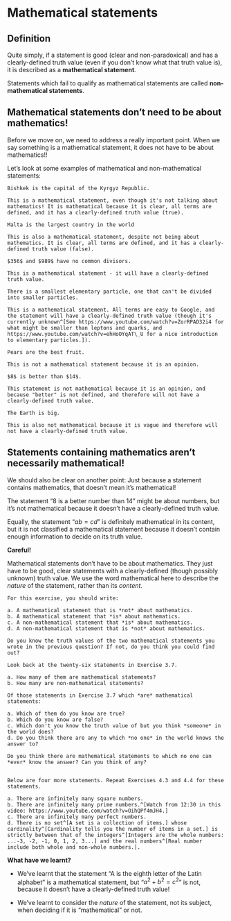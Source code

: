 # Mathematical statements

## Definition

Quite simply, if a statement is good (clear and non-paradoxical) and has a clearly-defined truth value (even if you don't know what that truth value is), it is described as a **mathematical statement**.

Statements which fail to qualify as mathematical statements are called **non-mathematical statements**.

## Mathematical statements don't need to be about mathematics!

Before we move on, we need to address a really important point. When we say something is a mathematical statement, it does not have to be about mathematics!!

Let's look at some examples of mathematical and non-mathematical statements:

```example
Bishkek is the capital of the Kyrgyz Republic.

This is a mathematical statement, even though it's not talking about mathematics! It is mathematical because it is clear, all terms are defined, and it has a clearly-defined truth value (true).

```

```example
Malta is the largest country in the world

This is also a mathematical statement, despite not being about mathematics. It is clear, all terms are defined, and it has a clearly-defined truth value (false). 

```

```example
$356$ and $989$ have no common divisors.

This is a mathematical statement - it will have a clearly-defined truth value.

```

```example
There is a smallest elementary particle, one that can't be divided into smaller particles.

This is a mathematical statement. All terms are easy to Google, and the statement will have a clearly-defined truth value (though it's currently unknown^[See https://www.youtube.com/watch?v=ZorRPAD32i4 for what might be smaller than leptons and quarks, and https://www.youtube.com/watch?v=ehHoOYqAT\_U for a nice introduction to elementary particles.]).

```

```example
Pears are the best fruit.

This is not a mathematical statement because it is an opinion.

```

```example
$8$ is better than $14$.

This statement is not mathematical because it is an opinion, and because "better" is not defined, and therefore will not have a clearly-defined truth value.

```

```example
The Earth is big.

This is also not mathematical because it is vague and therefore will not have a clearly-defined truth value.

```

## Statements containing mathematics aren't necessarily mathematical!

We should also be clear on another point: Just because a statement contains mathematics, that doesn't mean it's mathematical! 

The statement "8 is a better number than 14" might be about numbers, but it's not mathematical because it doesn't have a clearly-defined truth value.

Equally, the statement "$ab = cd$" is definitely mathematical in its content, but it is not classified a mathematical statement because it doesn't contain enough information to decide on its truth value.

<div class="alert alert-warning" role="alert">
<strong>Careful!</strong> 

Mathematical statements don't have to be about mathematics. They just have to be good, clear statements with a clearly-defined (though possibly unknown) truth value. We use the word mathematical here to describe the *nature* of the statement, rather than its *content*.
</div>

<div class="alert alert-info" role="alert">
```exercise
For this exercise, you should write:
  
a. A mathematical statement that is *not* about mathematics.
b. A mathematical statement that *is* about mathematics.
c. A non-mathematical statement that *is* about mathematics.
d. A non-mathematical statement that is *not* about mathematics.

``` 

```exercise
Do you know the truth values of the two mathematical statements you wrote in the previous question? If not, do you think you could find out?

```  

```exercise
Look back at the twenty-six statements in Exercise 3.7. 

a. How many of them are mathematical statements?
b. How many are non-mathematical statements?

```

```exercise
Of those statements in Exercise 3.7 which *are* mathematical statements:

a. Which of them do you know are true?
b. Which do you know are false?
c. Which don't you know the truth value of but you think *someone* in the world does?
d. Do you think there are any to which *no one* in the world knows the answer to?

```
</div>

<div class="alert alert-danger" role="alert">
```exercise
Do you think there are mathematical statements to which no one can *ever* know the answer? Can you think of any?
  
```  
</div>

<div class="alert alert-info" role="alert">
```exercise
Below are four more statements. Repeat Exercises 4.3 and 4.4 for these statements.
  
a. There are infinitely many square numbers.
b. There are infinitely many prime numbers.^[Watch from 12:30 in this video: https://www.youtube.com/watch?v=OihQPf4mJH4.]
c. There are infinitely many perfect numbers.
d. There is no set^[A set is a collection of items.] whose cardinality^[Cardinality tells you the number of items in a set.] is strictly between that of the integers^[Integers are the whole numbers: ...-3, -2, -1, 0, 1, 2, 3...] and the real numbers^[Real number include both whole and non-whole numbers.].    

``` 
</div>

<div class="alert alert-success" role="alert">
<strong> What have we learnt? </strong> 

- We've learnt that the statement "A is the eighth letter of the Latin alphabet" is a mathematical statement, but  "$a^2 + b^2 = c^2$" is not, because it doesn't have a clearly-defined truth value! 
    
- We've learnt to consider the *nature* of the statement, not its subject, when deciding if it is "mathematical" or not.

</div>